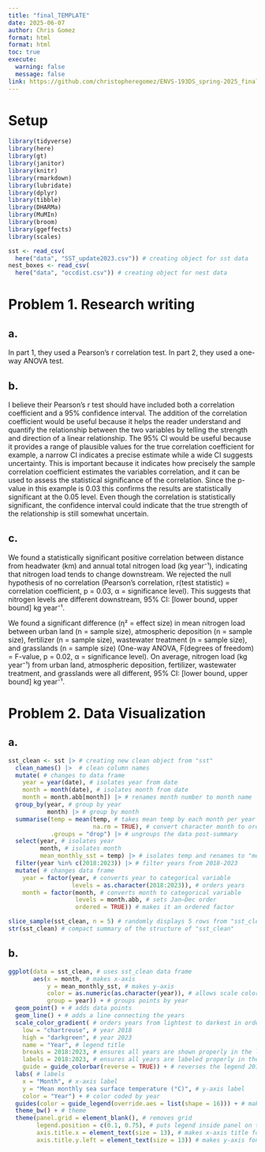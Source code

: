 ```yaml
---
title: "final_TEMPLATE"
date: 2025-06-07 
author: Chris Gomez
format: html
format: html
toc: true
execute: 
  warning: false
  message: false
link: https://github.com/christopheregomez/ENVS-193DS_spring-2025_final.git 
---
```


# Setup
```r
library(tidyverse)
library(here)
library(gt)
library(janitor)
library(knitr)
library(rmarkdown)
library(lubridate)
library(dplyr)
library(tibble)
library(DHARMa)
library(MuMIn)
library(broom)
library(ggeffects)
library(scales)

sst <- read_csv(
  here("data", "SST_update2023.csv")) # creating object for sst data
nest_boxes <- read_csv(
  here("data", "occdist.csv")) # creating object for nest data 
```

# Problem 1. Research writing 

## a. 

In part 1, they used a Pearson's r correlation test. In part 2, they used a one-way ANOVA test.

## b.

I believe their Pearson's r test should have included both a correlation coefficient and a 95% confidence interval. The addition of the correlation coefficient would be useful because it helps the reader understand and quantify the relationship between the two variables by telling the strength and direction of a linear relationship. The 95% CI would be useful because it provides a range of plausible values for the true correlation coefficient for example, a narrow CI indicates a precise estimate while a wide CI suggests uncertainty. This is important because it indicates how precisely the sample correlation coefficient estimates the variables correlation, and it can be used to assess the statistical significance of the correlation. Since the p-value in this example is 0.03 this confirms the results are statistically significant at the 0.05 level. Even though the correlation is statistically significant, the confidence interval could indicate that the true strength of the relationship is still somewhat uncertain. 

## c. 

We found a statistically significant positive correlation between distance from headwater (km) and annual total nitrogen load (kg year⁻¹), indicating that nitrogen load tends to change downstream. We rejected the null hypothesis of no correlation (Pearson’s correlation, r(test statistic) = correlation coefficient, p = 0.03, α = significance level). This suggests that nitrogen levels are different downstream, 95% CI: [lower bound, upper bound] kg year⁻¹.

We found a significant difference (η² = effect size) in mean nitrogen load between urban land (n = sample size), atmospheric deposition (n = sample size), fertilizer (n = sample size), wastewater treatment (n = sample size), and grasslands (n = sample size) (One-way ANOVA, F(degrees of freedom) = F-value, p = 0.02, α = significance level). On average, nitrogen load (kg year⁻¹) from urban land, atmospheric deposition, fertilizer, wastewater treatment, and grasslands were all different, 95% CI: [lower bound, upper bound] kg year⁻¹. 

# Problem 2. Data Visualization 

## a. 

```r
sst_clean <- sst |> # creating new clean object from "sst"
  clean_names() |>  # clean column names
  mutate( # changes to data frame
    year = year(date), # isolates year from date
    month = month(date), # isolates month from date
    month = month.abb[month]) |> # renames month number to month name
  group_by(year, # group by year
           month) |> # group by month
  summarise(temp = mean(temp, # takes mean temp by each month per year
                        na.rm = TRUE), # convert character month to ordered factor
            .groups = "drop") |> # ungroups the data post-summary
  select(year, # isolates year
         month, # isolates month
         mean_monthly_sst = temp) |> # isolates temp and renames to "mean_monthly_sst"
  filter(year %in% c(2018:2023)) |> # filter years from 2018-2023
  mutate( # changes data frame
    year = factor(year, # converts year to categorical variable
                  levels = as.character(2018:2023)), # orders years
    month = factor(month, # converts month to categorical variable
                   levels = month.abb, # sets Jan–Dec order
                   ordered = TRUE)) # makes it an ordered factor 

slice_sample(sst_clean, n = 5) # randomly displays 5 rows from "sst_clean"
str(sst_clean) # compact summary of the structure of "sst_clean"
```

## b. 

```r
ggplot(data = sst_clean, # uses sst_clean data frame
       aes(x = month, # makes x-axis
           y = mean_monthly_sst, # makes y-axis
           color = as.numeric(as.character(year)), # allows scale color gradient to work with a factor 
           group = year)) + # groups points by year
  geom_point() + # adds data points
  geom_line() + # adds a line connecting the years
  scale_color_gradient( # orders years from lightest to darkest in order from oldest to recent 
    low = "chartreuse", # year 2018
    high = "darkgreen", # year 2023
    name = "Year", # legend title
    breaks = 2018:2023, # ensures all years are shown properly in the legend
    labels = 2018:2023, # ensures all years are labeled properly in the legend
    guide = guide_colorbar(reverse = TRUE)) + # reverses the legend 2018 at top, 2023 at bottom
  labs( # labels
    x = "Month", # x-axis label
    y = "Mean monthly sea surface temperature (°C)", # y-axis label
    color = "Year") + # color coded by year 
  guides(color = guide_legend(override.aes = list(shape = 16))) + # makes legend data point shape a closed circle with a horizontal line 
  theme_bw() + # theme
  theme(panel.grid = element_blank(), # removes grid 
        legend.position = c(0.1, 0.75), # puts legend inside panel on top left 
        axis.title.x = element_text(size = 13), # makes x-axis title font bigger
        axis.title.y.left = element_text(size = 13)) # makes y-axis font bigger
```









